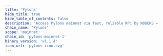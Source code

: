 ```yaml
---
title: 'Pylons'
hide_title: true
hide_table_of_contents: false
description: 'Access Pylons mainnet via fast, reliable RPC by NODERS — no limits, Omnichain-ready, and built for scalable Web3'
chain_name: 'Pylons'
scope: 'mainnet'
chain_id: 'pylons-mainnet-1'
binary_version: 'v1.1.4'
icon_url: 'pylons-icon.svg'
---
```



<ChainLayout>
  <ChainHero
    name="Pylons"
    iconUrl="img/pylons-icon.svg"
    bgColor="#EF4520"
    scope="mainnet"
    chainId="pylons-mainnet-1"
    nodeVersion="v1.1.4"
    token=""
    stakeUrl=""
    restakeUrl=""
    websiteUrl="https://www.pylons.tech/home/"
    githubUrl="https://github.com/Pylons-tech/pylons"
    xUrl="https://twitter.com/pylonstech"
    discordUrl="https://discord.gg/pylons"
  />

  <ProductLinks
    appUrl=""
    appImageUrl="img/products/"
    explorerUrl=""
    explorerImageUrl="img/products/"
    faucetUrl=""
  />

  <ToolsGrid
    chainName="pylons"
    scope="mainnet"
    showInstall={true}
    showUpgrade={true}
    showGenesis={true}
    showCli={true}
    showEndpoints={true}
    showStateSync={true}
    showSnapshot={true}
    showMonitoring={true}
    showLivePeers={true}
    showSeed={true}
    showAddressBook={true}
    showExplorersList={false}
    showPublicEndpoints={false}
    showUsefulTools={false}
    showUpgradeWatcher={false}
  />

</ChainLayout>
